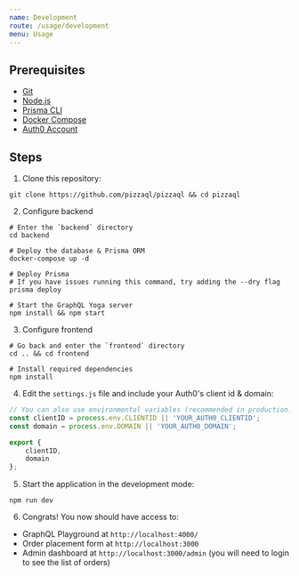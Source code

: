 ```yaml
---
name: Development
route: /usage/development
menu: Usage
---
```


## Prerequisites

- [Git](https://git-scm.com/)
- [Node.js](https://nodejs.org/)
- [Prisma CLI](https://www.prisma.io/docs/prisma-cli-and-configuration/using-the-prisma-cli-alx4/)
- [Docker Compose](https://docs.docker.com/compose/install/)
- [Auth0 Account](https://auth0.com/)

## Steps

1. Clone this repository:

```
git clone https://github.com/pizzaql/pizzaql && cd pizzaql
```

2. Configure backend

```
# Enter the `backend` directory
cd backend

# Deploy the database & Prisma ORM
docker-compose up -d

# Deploy Prisma
# If you have issues running this command, try adding the --dry flag
prisma deploy

# Start the GraphQL Yoga server
npm install && npm start
```

3. Configure frontend

```
# Go back and enter the `frontend` directory
cd .. && cd frontend

# Install required dependencies
npm install
```

4. Edit the `settings.js` file and include your Auth0's client id & domain:

```js
// You can also use environmental variables (recommended in production!)
const clientID = process.env.CLIENTID || 'YOUR_AUTH0_CLIENTID';
const domain = process.env.DOMAIN || 'YOUR_AUTH0_DOMAIN';

export {
	clientID,
	domain
};
```

5. Start the application in the development mode:

```
npm run dev
```

6. Congrats! You now should have access to:

- GraphQL Playground at `http://localhost:4000/`
- Order placement form at `http://localhost:3000`
- Admin dashboard at `http://localhost:3000/admin` (you will need to login to see the list of orders)